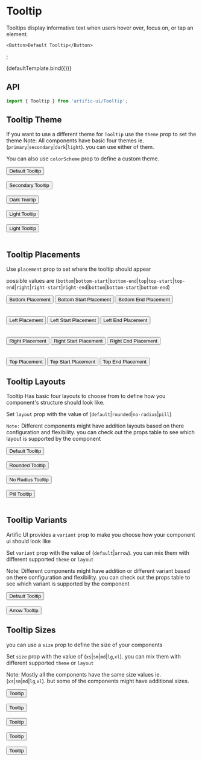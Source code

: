 
# Tooltip

Tooltips display informative text when users hover over, focus on, or tap an element.

	<Button>Default Tooltip</Button>
</Tooltip>;

<div>
	<div name="Default">{defaultTemplate.bind({})}</div>
</div>

## API

```jsx
import { Tooltip } from 'artific-ui/Tooltip';
```



## Tooltip Theme

If you want to use a different theme for `Tooltip` use the `theme` prop to set the theme
Note: All components have basic four themes ie. (`primary`|`secondary`|`dark`|`light`). you can use either of them.

You can also use `colorScheme` prop to define a custom theme.

<div>
	<div name="Tooltip Theme">
		<Tooltip title="This is tooltip">
			<Button>Default Tooltip</Button>
		</Tooltip>
		<br/>
		<br/>
		<Tooltip theme="secondary" title="This is tooltip">
			<Button>Secondary Tooltip</Button>
		</Tooltip>
		<br/>
		<br/>
		<Tooltip theme="dark" title="This is tooltip">
			<Button>Dark Tooltip</Button>
		</Tooltip>
		<br/>
		<br/>
		<Tooltip theme="light" title="This is tooltip">
			<Button>Light Tooltip</Button>
		</Tooltip>
		<br/>
		<br/>
		<Tooltip colorScheme={{
			background: 'linear-gradient(45deg, #e736f4, #673ab7)',
			backgroundColor: '#e736f4',
			color: 'white',
		}} title="This is tooltip">
			<Button>Light Tooltip</Button>
		</Tooltip>
		<br/>
		<br/>
	</div>
</div>


## Tooltip Placements

Use `placement` prop to set where the tooltip should appear

possible values are (`bottom`|`bottom-start`|`bottom-end`|`top`|`top-start`|`top-end`|`right`|`right-start`|`right-end`|`bottom`|`bottom-start`|`bottom-end`)

<div>
	<div name="Tooltip Placements">
		<Tooltip variant="arrow" placement="bottom" title="Bottom tooltip">
			<Button>Bottom Placement</Button>
		</Tooltip>
		<Tooltip variant="arrow" placement="bottom-start" title="Bottom tooltip">
			<Button>Bottom Start Placement</Button>
		</Tooltip>
		<Tooltip variant="arrow" placement="bottom-end" title="Bottom tooltip">
			<Button>Bottom End Placement</Button>
		</Tooltip>
		<br/>
		<br/>
		<br/>
		<Tooltip variant="arrow" placement="left" title="Left tooltip">
			<Button style={{marginLeft: 100}}>Left Placement</Button>
		</Tooltip>
		<Tooltip variant="arrow" placement="left-start" title="Left tooltip">
			<Button>Left Start Placement</Button>
		</Tooltip>
		<Tooltip variant="arrow" placement="left-end" title="Left tooltip">
			<Button>Left End Placement</Button>
		</Tooltip>
		<br/>
		<br/>
		<br/>
		<Tooltip variant="arrow" placement="right" title="Right tooltip">
			<Button>Right Placement</Button>
		</Tooltip>
		<Tooltip variant="arrow" placement="right-start" title="Right tooltip">
			<Button>Right Start Placement</Button>
		</Tooltip>
		<Tooltip variant="arrow" placement="right-end" title="Right tooltip">
			<Button>Right End Placement</Button>
		</Tooltip>
		<br/>
		<br/>
		<br/>
		<Tooltip variant="arrow" placement="top" title="Top tooltip">
			<Button>Top Placement</Button>
		</Tooltip>
		<Tooltip variant="arrow" placement="top-start" title="Top tooltip">
			<Button>Top Start Placement</Button>
		</Tooltip>
		<Tooltip variant="arrow" placement="top-end" title="Top tooltip">
			<Button>Top End Placement</Button>
		</Tooltip>
	</div>
</div>

## Tooltip Layouts

Tooltip Has basic four layouts to choose from to define how you component's structure should look like.

Set `layout` prop with the value of (`default`|`rounded`|`no-radius`|`pill`)

`Note:` Different components might have addition layouts based on there configuration and flexibility. you can check out the props table to see which layout is supported by the component

<div>
	<div name="Tooltip Layouts">
		<Tooltip layout="default" title="This is tooltip">
			<Button>Default Tooltip</Button>
		</Tooltip>
		<br/>
		<br/>
		<Tooltip layout="rounded" title="This is tooltip">
			<Button>Rounded Tooltip</Button>
		</Tooltip>
		<br/>
		<br/>
		<Tooltip layout="no-radius" title="This is tooltip">
			<Button>No Radius Tooltip</Button>
		</Tooltip>
		<br/>
		<br/>
		<Tooltip layout="pill" title="This is tooltip">
			<Button>Pill Tooltip</Button>
		</Tooltip>
		<br/>
		<br/>
	</div>
</div>

## Tooltip Variants

Artific UI provides a `variant` prop to make you choose how your component ui should look like

Set `variant` prop with the value of (`default`|`arrow`). you can mix them with different supported `theme` or `layout`

Note: Different components might have addition or different variant based on there configuration and flexibility.
you can check out the props table to see which variant is supported by the component

<div>
	<div name="Tooltip Variants">
		<Tooltip variant="default" title="This is tooltip">
			<Button>Default Tooltip</Button>
		</Tooltip>
		<br/>
		<br/>
		<Tooltip variant="arrow" title="This is tooltip">
			<Button>Arrow Tooltip</Button>
		</Tooltip>
	</div>
</div>

## Tooltip Sizes

you can use a `size` prop to define the size of your components

Set `size` prop with the value of (`xs`|`sm`|`md`|`lg`,`xl`). you can mix them with different supported `theme` or `layout`

Note: Mostly all the components have the same size values ie.(`xs`|`sm`|`md`|`lg`,`xl`). but some of the components might have additional sizes.

<div>
	<div name="Tooltip Sizes">
		<Tooltip size="xs" title="This is tooltip">
			<Button>Tooltip</Button>
		</Tooltip>
		<br/>
		<br/>
		<Tooltip size="sm" title="This is tooltip">
			<Button>Tooltip</Button>
		</Tooltip>
		<br/>
		<br/>
		<Tooltip size="md" title="This is tooltip">
			<Button>Tooltip</Button>
		</Tooltip>
		<br/>
		<br/>
		<Tooltip size="lg" title="This is tooltip">
			<Button>Tooltip</Button>
		</Tooltip>
		<br/>
		<br/>
		<Tooltip size="xl" title="This is tooltip">
			<Button>Tooltip</Button>
		</Tooltip>
		<br/>
		<br/>
	</div>
</div>
